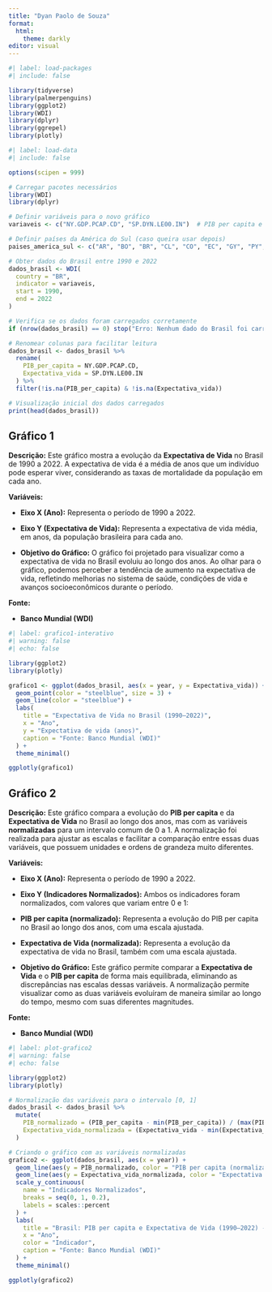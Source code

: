 ---
title: "Dyan Paolo de Souza"
format: 
  html:
    theme: darkly
editor: visual
---

```{r}
#| label: load-packages
#| include: false

library(tidyverse)
library(palmerpenguins)
library(ggplot2)
library(WDI)
library(dplyr)
library(ggrepel)
library(plotly)
```

```{r}
#| label: load-data
#| include: false

options(scipen = 999)

# Carregar pacotes necessários
library(WDI)
library(dplyr)

# Definir variáveis para o novo gráfico
variaveis <- c("NY.GDP.PCAP.CD", "SP.DYN.LE00.IN")  # PIB per capita e Expectativa de vida

# Definir países da América do Sul (caso queira usar depois)
paises_america_sul <- c("AR", "BO", "BR", "CL", "CO", "EC", "GY", "PY", "PE", "SR", "UY", "VE")

# Obter dados do Brasil entre 1990 e 2022
dados_brasil <- WDI(
  country = "BR",
  indicator = variaveis,
  start = 1990,
  end = 2022
)

# Verifica se os dados foram carregados corretamente
if (nrow(dados_brasil) == 0) stop("Erro: Nenhum dado do Brasil foi carregado.")

# Renomear colunas para facilitar leitura
dados_brasil <- dados_brasil %>%
  rename(
    PIB_per_capita = NY.GDP.PCAP.CD,
    Expectativa_vida = SP.DYN.LE00.IN
  ) %>%
  filter(!is.na(PIB_per_capita) & !is.na(Expectativa_vida))

# Visualização inicial dos dados carregados
print(head(dados_brasil))
```

## Gráfico 1

**Descrição:** Este gráfico mostra a evolução da **Expectativa de Vida** no Brasil de 1990 a 2022. A expectativa de vida é a média de anos que um indivíduo pode esperar viver, considerando as taxas de mortalidade da população em cada ano.

**Variáveis:**

-   **Eixo X (Ano):** Representa o período de 1990 a 2022.

-   **Eixo Y (Expectativa de Vida):** Representa a expectativa de vida média, em anos, da população brasileira para cada ano.

-   **Objetivo do Gráfico:** O gráfico foi projetado para visualizar como a expectativa de vida no Brasil evoluiu ao longo dos anos. Ao olhar para o gráfico, podemos perceber a tendência de aumento na expectativa de vida, refletindo melhorias no sistema de saúde, condições de vida e avanços socioeconômicos durante o período.

**Fonte:**

-    **Banco Mundial (WDI)**

```{r}
#| label: grafico1-interativo
#| warning: false
#| echo: false

library(ggplot2)
library(plotly)

grafico1 <- ggplot(dados_brasil, aes(x = year, y = Expectativa_vida)) +
  geom_point(color = "steelblue", size = 3) +
  geom_line(color = "steelblue") +
  labs(
    title = "Expectativa de Vida no Brasil (1990–2022)",
    x = "Ano",
    y = "Expectativa de vida (anos)",
    caption = "Fonte: Banco Mundial (WDI)"
  ) +
  theme_minimal()

ggplotly(grafico1)
```

## Gráfico 2

**Descrição:** Este gráfico compara a evolução do **PIB per capita** e da **Expectativa de Vida** no Brasil ao longo dos anos, mas com as variáveis **normalizadas** para um intervalo comum de 0 a 1. A normalização foi realizada para ajustar as escalas e facilitar a comparação entre essas duas variáveis, que possuem unidades e ordens de grandeza muito diferentes.

**Variáveis:**

-   **Eixo X (Ano):** Representa o período de 1990 a 2022.

-   **Eixo Y (Indicadores Normalizados):** Ambos os indicadores foram normalizados, com valores que variam entre 0 e 1:

-   **PIB per capita (normalizado):** Representa a evolução do PIB per capita no Brasil ao longo dos anos, com uma escala ajustada.

-   **Expectativa de Vida (normalizada):** Representa a evolução da expectativa de vida no Brasil, também com uma escala ajustada.

-   **Objetivo do Gráfico:** Este gráfico permite comparar a **Expectativa de Vida** e o **PIB per capita** de forma mais equilibrada, eliminando as discrepâncias nas escalas dessas variáveis. A normalização permite visualizar como as duas variáveis evoluíram de maneira similar ao longo do tempo, mesmo com suas diferentes magnitudes.

**Fonte:**

-    **Banco Mundial (WDI)**

```{r}
#| label: plot-grafico2
#| warning: false
#| echo: false

library(ggplot2)
library(plotly)

# Normalização das variáveis para o intervalo [0, 1]
dados_brasil <- dados_brasil %>%
  mutate(
    PIB_normalizado = (PIB_per_capita - min(PIB_per_capita)) / (max(PIB_per_capita) - min(PIB_per_capita)),
    Expectativa_vida_normalizada = (Expectativa_vida - min(Expectativa_vida)) / (max(Expectativa_vida) - min(Expectativa_vida))
  )

# Criando o gráfico com as variáveis normalizadas
grafico2 <- ggplot(dados_brasil, aes(x = year)) +
  geom_line(aes(y = PIB_normalizado, color = "PIB per capita (normalizado)"), size = 1) +
  geom_line(aes(y = Expectativa_vida_normalizada, color = "Expectativa de vida (normalizada)"), size = 1) +
  scale_y_continuous(
    name = "Indicadores Normalizados",
    breaks = seq(0, 1, 0.2),
    labels = scales::percent
  ) +
  labs(
    title = "Brasil: PIB per capita e Expectativa de Vida (1990–2022) - Normalizados",
    x = "Ano",
    color = "Indicador",
    caption = "Fonte: Banco Mundial (WDI)"
  ) +
  theme_minimal()

ggplotly(grafico2)

```
